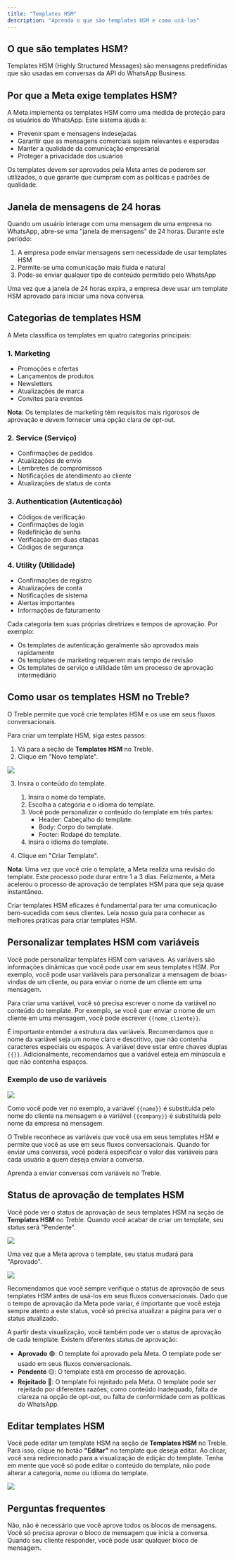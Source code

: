 ```yaml
---
title: "Templates HSM"
description: "Aprenda o que são templates HSM e como usá-los"
---
```


## O que são templates HSM?

Templates HSM (Highly Structured Messages) são mensagens predefinidas que são usadas em conversas da API do WhatsApp Business.

## Por que a Meta exige templates HSM?

A Meta implementa os templates HSM como uma medida de proteção para os usuários do WhatsApp. Este sistema ajuda a:

- Prevenir spam e mensagens indesejadas
- Garantir que as mensagens comerciais sejam relevantes e esperadas
- Manter a qualidade da comunicação empresarial
- Proteger a privacidade dos usuários

Os templates devem ser aprovados pela Meta antes de poderem ser utilizados, o que garante que cumpram com as políticas e padrões de qualidade.

## Janela de mensagens de 24 horas

Quando um usuário interage com uma mensagem de uma empresa no WhatsApp, abre-se uma "janela de mensagens" de 24 horas. Durante este período:

1. A empresa pode enviar mensagens sem necessidade de usar templates HSM
2. Permite-se uma comunicação mais fluida e natural
3. Pode-se enviar qualquer tipo de conteúdo permitido pelo WhatsApp

Uma vez que a janela de 24 horas expira, a empresa deve usar um template HSM aprovado para iniciar uma nova conversa.

## Categorias de templates HSM

A Meta classifica os templates em quatro categorias principais:

### 1. Marketing

- Promoções e ofertas
- Lançamentos de produtos
- Newsletters
- Atualizações de marca
- Convites para eventos

**Nota**: Os templates de marketing têm requisitos mais rigorosos de aprovação e devem fornecer uma opção clara de opt-out.

### 2. Service (Serviço)

- Confirmações de pedidos
- Atualizações de envio
- Lembretes de compromissos
- Notificações de atendimento ao cliente
- Atualizações de status de conta

### 3. Authentication (Autenticação)

- Códigos de verificação
- Confirmações de login
- Redefinição de senha
- Verificação em duas etapas
- Códigos de segurança

### 4. Utility (Utilidade)

- Confirmações de registro
- Atualizações de conta
- Notificações de sistema
- Alertas importantes
- Informações de faturamento

Cada categoria tem suas próprias diretrizes e tempos de aprovação. Por exemplo:
- Os templates de autenticação geralmente são aprovados mais rapidamente
- Os templates de marketing requerem mais tempo de revisão
- Os templates de serviço e utilidade têm um processo de aprovação intermediário

## Como usar os templates HSM no Treble?

O Treble permite que você crie templates HSM e os use em seus fluxos conversacionais.

Para criar um template HSM, siga estes passos:

1. Vá para a seção de **Templates HSM** no Treble.
2. Clique em "Novo template".

<img src="/images/where-create-hsm.gif" />

3. Insira o conteúdo do template.
    1. Insira o nome do template.
    2. Escolha a categoria e o idioma do template.
    3. Você pode personalizar o conteúdo do template em três partes:
        - Header: Cabeçalho do template.
        - Body: Corpo do template.
        - Footer: Rodapé do template.
    4. Insira o idioma do template.

4. Clique em "Criar Template".

**Nota**: Uma vez que você crie o template, a Meta realiza uma revisão do template. Este processo pode durar entre 1 a 3 dias. Felizmente, a Meta acelerou o processo de aprovação de templates HSM para que seja quase instantâneo.

<CardGroup cols={1}>
    <Card 
        title="Melhores práticas para templates HSM" 
        icon="whatsapp"
        href="https://treble.ai/blog/hsm-de-whatsapp/"
    >
        Criar templates HSM eficazes é fundamental para ter uma comunicação bem-sucedida com seus clientes. Leia nosso guia para conhecer as melhores práticas para criar templates HSM.
    </Card>
</CardGroup>

## Personalizar templates HSM com variáveis

Você pode personalizar templates HSM com variáveis. As variáveis são informações dinâmicas que você pode usar em seus templates HSM. Por exemplo, você pode usar variáveis para personalizar a mensagem de boas-vindas de um cliente, ou para enviar o nome de um cliente em uma mensagem.

Para criar uma variável, você só precisa escrever o nome da variável no conteúdo do template. Por exemplo, se você quer enviar o nome de um cliente em uma mensagem, você pode escrever `{{nome_cliente}}`.

<Note>É importante entender a estrutura das variáveis. Recomendamos que o nome da variável seja um nome claro e descritivo, que não contenha caracteres especiais ou espaços. A variável deve estar entre chaves duplas `{{}}`. Adicionalmente, recomendamos que a variável esteja em minúscula e que não contenha espaços.</Note>

### Exemplo de uso de variáveis

<img src="/images/sample-vars.png" />

Como você pode ver no exemplo, a variável `{{name}}` é substituída pelo nome do cliente na mensagem e a variável `{{company}}` é substituída pelo nome da empresa na mensagem.

O Treble reconhece as variáveis que você usa em seus templates HSM e permite que você as use em seus fluxos conversacionais. Quando for enviar uma conversa, você poderá especificar o valor das variáveis para cada usuário a quem deseja enviar a conversa.

<CardGroup cols={1}>
    <Card 
        title="Enviar conversa com variáveis" 
        icon="paper-plane"
        href="/pt/docs/main-platform/send-convo"
    >
        Aprenda a enviar conversas com variáveis no Treble.
    </Card>
</CardGroup>

## Status de aprovação de templates HSM

Você pode ver o status de aprovação de seus templates HSM na seção de **Templates HSM** no Treble. Quando você acabar de criar um template, seu status será "Pendente".

<img src="/images/hsm-state.png" />

Uma vez que a Meta aprova o template, seu status mudará para "Aprovado".

<img src="/images/hsm-state-approved.png" />

Recomendamos que você sempre verifique o status de aprovação de seus templates HSM antes de usá-los em seus fluxos conversacionais. Dado que o tempo de aprovação da Meta pode variar, é importante que você esteja sempre atento a este status, você só precisa atualizar a página para ver o status atualizado.

A partir desta visualização, você também pode ver o status de aprovação de cada template. Existem diferentes status de aprovação:

- **Aprovado** 🟢: O template foi aprovado pela Meta. O template pode ser usado em seus fluxos conversacionais.
- **Pendente** 🟡: O template está em processo de aprovação.
- **Rejeitado** 🔴: O template foi rejeitado pela Meta. O template pode ser rejeitado por diferentes razões, como conteúdo inadequado, falta de clareza na opção de opt-out, ou falta de conformidade com as políticas do WhatsApp.

## Editar templates HSM

Você pode editar um template HSM na seção de **Templates HSM** no Treble. Para isso, clique no botão **"Editar"** <Icon icon="pencil" iconType="solid" /> no template que deseja editar. Ao clicar, você será redirecionado para a visualização de edição do template. Tenha em mente que você só pode editar o conteúdo do template, não pode alterar a categoria, nome ou idioma do template.

<img src="/images/edit-hsm.png" />

<div class="hr"></div>

## Perguntas frequentes

<AccordionGroup>
  <Accordion title="Para minhas conversas outbound, preciso aprovar todos os blocos de mensagens?">
    Não, não é necessário que você aprove todos os blocos de mensagens. Você só precisa aprovar o bloco de mensagem que inicia a conversa. Quando seu cliente responder, você pode usar qualquer bloco de mensagem.
  </Accordion>
</AccordionGroup> 